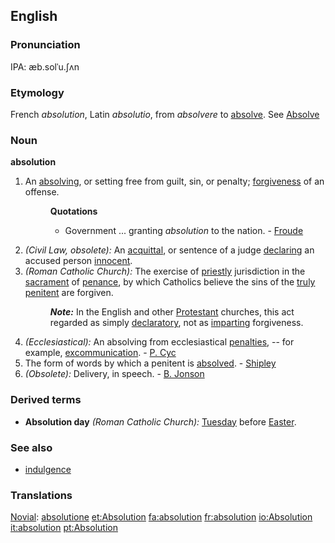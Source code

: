==English==

===Pronunciation===
IPA: æb.solˈu.ʃʌn

===Etymology===
French ''absolution'', Latin ''absolutio'', from ''absolvere'' to [[absolve]]. See [[Absolve]]

===Noun===
'''absolution'''
# An [[absolve|absolving]], or setting free from guilt, sin, or penalty; [[forgiven]]ess of an offense.
#:'''Quotations'''
#:*Government ... granting ''absolution'' to the nation. - [[Froude]]
# ''(Civil Law, obsolete):'' An [[acquittal]], or sentence of a judge [[declare|declaring]] an accused person [[innocent]].
# ''(Roman Catholic Church):'' The exercise of [[priestly]] jurisdiction in the [[sacrament]] of [[penance]], by which Catholics believe the sins of the [[truly]] [[penitent]] are forgiven.
#:'''''Note:''''' In the English and other [[Protestant]] churches, this act regarded as simply [[declaratory]], not as [[impart]]ing forgiveness.
# ''(Ecclesiastical):'' An absolving from ecclesiastical [[penalty|penalties]], -- for example, [[excommunication]]. - [[P. Cyc]]
# The form of words by which a penitent is [[absolved]]. - [[Shipley]]
# ''(Obsolete):'' Delivery, in speech. - [[B. Jonson]]

===Derived terms===
*'''Absolution day''' ''(Roman Catholic Church):'' [[Tuesday]] before [[Easter]].

===See also===
*[[indulgence]]

===Translations===

[[Novial]]: [[absolutione]]
[[et:Absolution]]
[[fa:absolution]]
[[fr:absolution]]
[[io:Absolution]]
[[it:absolution]]
[[pt:Absolution]]